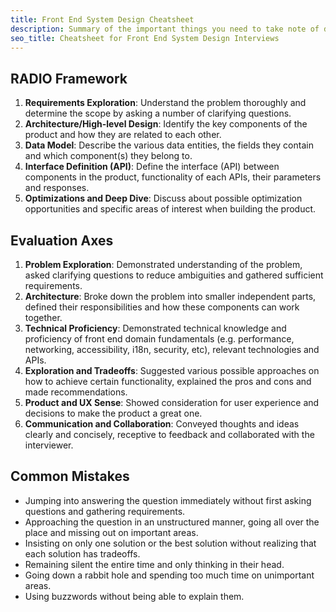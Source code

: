 ```yaml
---
title: Front End System Design Cheatsheet
description: Summary of the important things you need to take note of during front end system design interviews.
seo_title: Cheatsheet for Front End System Design Interviews
---
```


## RADIO Framework

1. **Requirements Exploration**: Understand the problem thoroughly and determine the scope by asking a number of clarifying questions.
1. **Architecture/High-level Design**: Identify the key components of the product and how they are related to each other.
1. **Data Model**: Describe the various data entities, the fields they contain and which component(s) they belong to.
1. **Interface Definition (API)**: Define the interface (API) between components in the product, functionality of each APIs, their parameters and responses.
1. **Optimizations and Deep Dive**: Discuss about possible optimization opportunities and specific areas of interest when building the product.

## Evaluation Axes

1. **Problem Exploration**: Demonstrated understanding of the problem, asked clarifying questions to reduce ambiguities and gathered sufficient requirements.
1. **Architecture**: Broke down the problem into smaller independent parts, defined their responsibilities and how these components can work together.
1. **Technical Proficiency**: Demonstrated technical knowledge and proficiency of front end domain fundamentals (e.g. performance, networking, accessibility, i18n, security, etc), relevant technologies and APIs.
1. **Exploration and Tradeoffs**: Suggested various possible approaches on how to achieve certain functionality, explained the pros and cons and made recommendations.
1. **Product and UX Sense**: Showed consideration for user experience and decisions to make the product a great one.
1. **Communication and Collaboration**: Conveyed thoughts and ideas clearly and concisely, receptive to feedback and collaborated with the interviewer.

## Common Mistakes

- Jumping into answering the question immediately without first asking questions and gathering requirements.
- Approaching the question in an unstructured manner, going all over the place and missing out on important areas.
- Insisting on only one solution or the best solution without realizing that each solution has tradeoffs.
- Remaining silent the entire time and only thinking in their head.
- Going down a rabbit hole and spending too much time on unimportant areas.
- Using buzzwords without being able to explain them.
